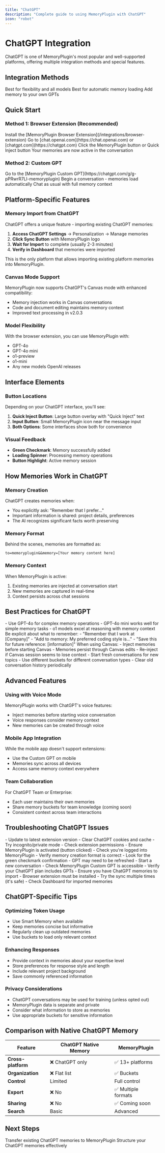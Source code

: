 ```yaml
---
title: "ChatGPT"
description: "Complete guide to using MemoryPlugin with ChatGPT"
icon: "robot"
---
```


# ChatGPT Integration

ChatGPT is one of MemoryPlugin's most popular and well-supported platforms, offering multiple integration methods and special features.

## Integration Methods

<CardGroup cols={3}>
  <Card title="Browser Extension" icon="browser" href="/integrations/browser-extension">
    Best for flexibility and all models
  </Card>
  <Card title="Custom GPT" icon="puzzle-piece" href="/integrations/custom-gpt">
    Best for automatic memory loading
  </Card>
  <Card title="Custom Integration" icon="code" href="/integrations/custom-gpt-integration">
    Add memory to your own GPTs
  </Card>
</CardGroup>

## Quick Start

### Method 1: Browser Extension (Recommended)

<Steps>
  <Step title="Install Extension">
    Install the [MemoryPlugin Browser Extension](/integrations/browser-extension)
  </Step>
  <Step title="Navigate to ChatGPT">
    Go to [chat.openai.com](https://chat.openai.com) or [chatgpt.com](https://chatgpt.com)
  </Step>
  <Step title="Activate MemoryPlugin">
    Click the MemoryPlugin button or Quick Inject button
  </Step>
  <Step title="Start Chatting">
    Your memories are now active in the conversation
  </Step>
</Steps>

### Method 2: Custom GPT

<Steps>
  <Step title="Access Custom GPT">
    Go to the [MemoryPlugin Custom GPT](https://chatgpt.com/g/g-pPRwrR7LI-memoryplugin)
  </Step>
  <Step title="Start New Chat">
    Begin a conversation - memories load automatically
  </Step>
  <Step title="Use Normally">
    Chat as usual with full memory context
  </Step>
</Steps>

## Platform-Specific Features

### Memory Import from ChatGPT

ChatGPT offers a unique feature - importing existing ChatGPT memories:

1. **Access ChatGPT Settings** → Personalization → Manage memories
2. **Click Sync Button** with MemoryPlugin logo
3. **Wait for Import** to complete (usually 2-3 minutes)
4. **Verify in Dashboard** that memories were imported

<Info>
This is the only platform that allows importing existing platform memories into MemoryPlugin.
</Info>

### Canvas Mode Support

MemoryPlugin now supports ChatGPT's Canvas mode with enhanced compatibility:
- Memory injection works in Canvas conversations
- Code and document editing maintains memory context
- Improved text processing in v2.0.3

### Model Flexibility

With the browser extension, you can use MemoryPlugin with:
- GPT-4o
- GPT-4o mini
- o1-preview
- o1-mini
- Any new models OpenAI releases

## Interface Elements

### Button Locations

Depending on your ChatGPT interface, you'll see:

1. **Quick Inject Button**: Large button overlay with "Quick Inject" text
2. **Input Button**: Small MemoryPlugin icon near the message input
3. **Both Options**: Some interfaces show both for convenience

### Visual Feedback

- **Green Checkmark**: Memory successfully added
- **Loading Spinner**: Processing memory operations
- **Button Highlight**: Active memory session

## How Memories Work in ChatGPT

### Memory Creation

ChatGPT creates memories when:
- You explicitly ask: "Remember that I prefer..."
- Important information is shared: project details, preferences
- The AI recognizes significant facts worth preserving

### Memory Format

Behind the scenes, memories are formatted as:
```
to=memoryplugin&&memory=[Your memory content here]
```

### Memory Context

When MemoryPlugin is active:
1. Existing memories are injected at conversation start
2. New memories are captured in real-time
3. Context persists across chat sessions

## Best Practices for ChatGPT

<AccordionGroup>
  <Accordion title="Model Selection">
    - Use GPT-4o for complex memory operations
    - GPT-4o mini works well for simple memory tasks
    - o1 models excel at reasoning with memory context
  </Accordion>
  <Accordion title="Memory Prompting">
    Be explicit about what to remember:
    - "Remember that I work at [Company]"
    - "Add to memory: My preferred coding style is..."
    - "Save this for future reference: [information]"
  </Accordion>
  <Accordion title="Canvas Mode">
    When using Canvas:
    - Inject memories before starting Canvas
    - Memories persist through Canvas edits
    - Re-inject if Canvas session seems to lose context
  </Accordion>
  <Accordion title="Conversation Management">
    - Start fresh conversations for new topics
    - Use different buckets for different conversation types
    - Clear old conversation history periodically
  </Accordion>
</AccordionGroup>

## Advanced Features

### Using with Voice Mode

MemoryPlugin works with ChatGPT's voice features:
- Inject memories before starting voice conversation
- Voice responses consider memory context
- New memories can be created through voice

### Mobile App Integration

While the mobile app doesn't support extensions:
- Use the Custom GPT on mobile
- Memories sync across all devices
- Access same memory context everywhere

### Team Collaboration

For ChatGPT Team or Enterprise:
- Each user maintains their own memories
- Share memory buckets for team knowledge (coming soon)
- Consistent context across team interactions

## Troubleshooting ChatGPT Issues

<AccordionGroup>
  <Accordion title="Extension not working">
    - Update to latest extension version
    - Clear ChatGPT cookies and cache
    - Try incognito/private mode
    - Check extension permissions
  </Accordion>
  <Accordion title="Memories not persisting">
    - Ensure MemoryPlugin is activated (button clicked)
    - Check you're logged into MemoryPlugin
    - Verify memory creation format is correct
    - Look for the green checkmark confirmation
  </Accordion>
  <Accordion title="Custom GPT issues">
    - GPT may need to be refreshed
    - Start a new conversation
    - Check MemoryPlugin Custom GPT is accessible
    - Verify your ChatGPT plan includes GPTs
  </Accordion>
  <Accordion title="Import problems">
    - Ensure you have ChatGPT memories to import
    - Browser extension must be installed
    - Try the sync multiple times (it's safe)
    - Check Dashboard for imported memories
  </Accordion>
</AccordionGroup>

## ChatGPT-Specific Tips

### Optimizing Token Usage
- Use Smart Memory when available
- Keep memories concise but informative
- Regularly clean up outdated memories
- Use buckets to load only relevant context

### Enhancing Responses
- Provide context in memories about your expertise level
- Store preferences for response style and length
- Include relevant project background
- Save commonly referenced information

### Privacy Considerations
- ChatGPT conversations may be used for training (unless opted out)
- MemoryPlugin data is separate and private
- Consider what information to store as memories
- Use appropriate buckets for sensitive information

## Comparison with Native ChatGPT Memory

| Feature | ChatGPT Native Memory | MemoryPlugin |
|---------|---------------------|--------------|
| **Cross-platform** | ❌ ChatGPT only | ✅ 13+ platforms |
| **Organization** | ❌ Flat list | ✅ Buckets |
| **Control** | Limited | Full control |
| **Export** | ❌ No | ✅ Multiple formats |
| **Sharing** | ❌ No | ✅ Coming soon |
| **Search** | Basic | Advanced |

## Next Steps

<CardGroup cols={2}>
  <Card
    title="Import Your Memories"
    icon="download"
    href="/features/chat-history-import"
  >
    Transfer existing ChatGPT memories to MemoryPlugin
  </Card>
  <Card
    title="Organize with Buckets"
    icon="folder"
    href="/features/memory-buckets"
  >
    Structure your ChatGPT memories effectively
  </Card>
</CardGroup>